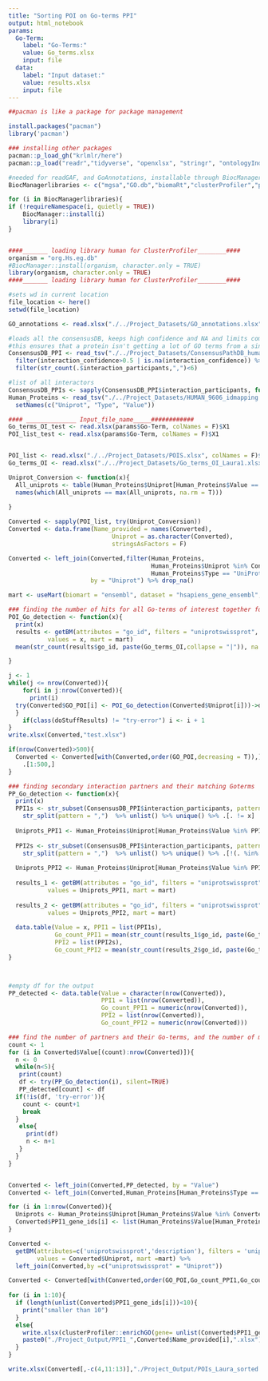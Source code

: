 ```yaml
---
title: "Sorting POI on Go-terms PPI"
output: html_notebook
params:  
  Go-Term:
    label: "Go-Terms:"
    value: Go_terms.xlsx
    input: file
  data: 
    label: "Input dataset:"
    value: results.xlsx
    input: file
---
```

```r
##pacman is like a package for package management

install.packages("pacman")
library('pacman')

### installing other packages
pacman::p_load_gh("krlmlr/here")
pacman::p_load("readr","tidyverse", "openxlsx", "stringr", "ontologyIndex", "biomaRt", 'here',"data.table","BiocManager")

#needed for readGAF, and GoAnnotations, installable through BiocManager
BiocManagerlibraries <- c("mgsa","GO.db","biomaRt","clusterProfiler","pathview","wordcloud")

for (i in BiocManagerlibraries){
if (!requireNamespace(i, quietly = TRUE))
    BiocManager::install(i)
    library(i)
}


####_______ loading library human for ClusterProfiler________####
organism = "org.Hs.eg.db"
#BiocManager::install(organism, character.only = TRUE)
library(organism, character.only = TRUE)
####_______ loading library human for ClusterProfiler________####

#sets wd in current location
file_location <- here()
setwd(file_location)
```

```r
GO_annotations <- read.xlsx("./../Project_Datasets/GO_annotations.xlsx")

#loads all the consensusDB, keeps high confidence and NA and limits complexes to size 5
#this ensures that a protein isn't getting a lot of GO terms from a single complex
ConsensusDB_PPI <- read_tsv("./../Project_Datasets/ConsensusPathDB_human_PPI") %>% 
  filter(interaction_confidence>0.5 | is.na(interaction_confidence)) %>%
  filter(str_count(.$interaction_participants,",")<6)

#list of all interactors
ConsensusDB_PPIs <- sapply(ConsensusDB_PPI$interaction_participants, function(x) str_split(x, pattern = ","))
Human_Proteins <- read_tsv("./../Project_Datasets/HUMAN_9606_idmapping.dat", col_names = FALSE) %>% 
  setNames(c("Uniprot", "Type", "Value"))
```

```r
#### ______________ Input_file_name_____############
Go_terms_OI_test <- read.xlsx(params$Go-Term, colNames = F)$X1
POI_list_test <- read.xlsx(params$Go-Term, colNames = F)$X1


POI_list <- read.xlsx("./../Project_Datasets/POIS.xlsx", colNames = F)$X1
Go_terms_OI <- read.xlsx("./../Project_Datasets/Go_terms_OI_Laura1.xlsx", colNames = F)$X1

Uniprot_Conversion <- function(x){
  All_uniprots <- table(Human_Proteins$Uniprot[Human_Proteins$Value == x]) 
  names(which(All_uniprots == max(All_uniprots, na.rm = T)))
  
}

Converted <- sapply(POI_list, try(Uniprot_Conversion))
Converted <- data.frame(Name_provided = names(Converted), 
                             Uniprot = as.character(Converted),
                             stringsAsFactors = F)

Converted <- left_join(Converted,filter(Human_Proteins, 
                                        Human_Proteins$Uniprot %in% Converted$Uniprot &
                                        Human_Proteins$Type == "UniProtKB-ID"), 
                       by = "Uniprot") %>% drop_na()


```



```r


mart <- useMart(biomart = "ensembl", dataset = "hsapiens_gene_ensembl", "useast")

### finding the number of hits for all Go-terms of interest together for each protein in the list
POI_Go_detection <- function(x){
  print(x)
  results <- getBM(attributes = "go_id", filters = "uniprotswissprot",
           values = x, mart = mart)
  mean(str_count(results$go_id, paste(Go_terms_OI,collapse = "|")), na.rm = T)

}

j <- 1
while(j <= nrow(Converted)){
    for(i in j:nrow(Converted)){
      print(i)
  try(Converted$GO_POI[i] <- POI_Go_detection(Converted$Uniprot[i]))->doStuffResults
  }
    if(class(doStuffResults) != "try-error") i <- i + 1
}
write.xlsx(Converted,"test.xlsx")

if(nrow(Converted)>500){
  Converted <- Converted[with(Converted,order(GO_POI,decreasing = T)),]%>%
    .[1:500,]
}

### finding secondary interaction partners and their matching Goterms
PP_Go_detection <- function(x){
  print(x)
  PPI1s <- str_subset(ConsensusDB_PPI$interaction_participants, pattern = x) %>%
    str_split(pattern = ",")  %>% unlist() %>% unique() %>% .[. != x]
  
  Uniprots_PPI1 <- Human_Proteins$Uniprot[Human_Proteins$Value %in% PPI1s]
  
  PPI2s <- str_subset(ConsensusDB_PPI$interaction_participants, pattern = paste(PPI1s,collapse="|")) %>%
    str_split(pattern = ",")  %>% unlist() %>% unique() %>% .[!(. %in% PPI1s)]
  
  Uniprots_PPI2 <- Human_Proteins$Uniprot[Human_Proteins$Value %in% PPI2s]
  
  results_1 <- getBM(attributes = "go_id", filters = "uniprotswissprot",
           values = Uniprots_PPI1, mart = mart)
  
  results_2 <- getBM(attributes = "go_id", filters = "uniprotswissprot",
           values = Uniprots_PPI2, mart = mart)
  
  data.table(Value = x, PPI1 = list(PPI1s),
             Go_count_PPI1 = mean(str_count(results_1$go_id, paste(Go_terms_OI,collapse = "|")), na.rm=T),
             PPI2 = list(PPI2s), 
             Go_count_PPI2 = mean(str_count(results_2$go_id, paste(Go_terms_OI,collapse = "|")), na.rm =T))
}



#empty df for the output
PP_detected <- data.table(Value = character(nrow(Converted)), 
                          PPI1 = list(nrow(Converted)), 
                          Go_count_PPI1 = numeric(nrow(Converted)),
                          PPI2 = list(nrow(Converted)), 
                          Go_count_PPI2 = numeric(nrow(Converted)))

### find the number of partners and their Go-terms, and the number of match
count <- 1
for (i in Converted$Value[(count):nrow(Converted)]){
  n <- 0
  while(n<5){
   print(count)
   df <- try(PP_Go_detection(i), silent=TRUE)
   PP_detected[count] <- df
  if(!is(df, 'try-error')){
    count <- count+1
    break
  }
   else{
     print(df)
     n <- n+1
   }
  }
}


Converted <- left_join(Converted,PP_detected, by = "Value")
Converted <- left_join(Converted,Human_Proteins[Human_Proteins$Type == "GeneID",c(1,3)],  by = 'Uniprot')

for (i in 1:nrow(Converted)){
  Uniprots <- Human_Proteins$Uniprot[Human_Proteins$Value %in% Converted$PPI1[[i]]] 
  Converted$PPI1_gene_ids[i] <- list(Human_Proteins$Value[Human_Proteins$Uniprot %in% Uniprots & Human_Proteins$Type == "GeneID"])
}

Converted <- 
  getBM(attributes=c('uniprotswissprot','description'), filters = 'uniprotswissprot',
        values = Converted$Uniprot, mart =mart) %>%
  left_join(Converted,by =c("uniprotswissprot" = "Uniprot"))

Converted <- Converted[with(Converted,order(GO_POI,Go_count_PPI1,Go_count_PPI2, decreasing = T)),]
                            
for (i in 1:10){
  if (length(unlist(Converted$PPI1_gene_ids[i]))<10){
    print("smaller than 10")
  }
  else{
    write.xlsx(clusterProfiler::enrichGO(gene= unlist(Converted$PPI1_gene_ids[i]),OrgDb='org.Hs.eg.db',qvalueCutoff = 0.05)@result,
    paste0("./Project_Output/PPI1_",Converted$Name_provided[i],".xlsx"))
  }
}

write.xlsx(Converted[,-c(4,11:13)],"./Project_Output/POIs_Laura_sorted.xlsx")


```
